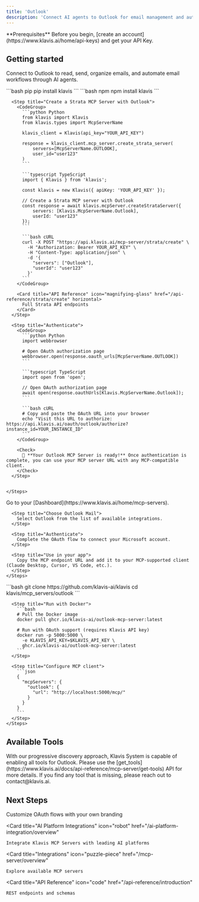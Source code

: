 ```yaml
---
title: 'Outlook'
description: 'Connect AI agents to Outlook for email management and automation'
---
```


<Info>
  **Prerequisites**
  Before you begin, [create an account](https://www.klavis.ai/home/api-keys) and get your API Key.
</Info>

## Getting started

Connect to Outlook to read, send, organize emails, and automate email workflows through AI agents.

<Tabs>
  <Tab title="API">
    <Steps>
      <Step title="Install the SDKs (optional)">
        <CodeGroup>
          ```bash pip
          pip install klavis
          ```
          ```bash npm
          npm install klavis
          ```
        </CodeGroup>
      </Step>
      
      <Step title="Create a Strata MCP Server with Outlook">
        <CodeGroup>
          ```python Python
          from klavis import Klavis
          from klavis.types import McpServerName
          
          klavis_client = Klavis(api_key="YOUR_API_KEY")
          
          response = klavis_client.mcp_server.create_strata_server(
              servers=[McpServerName.OUTLOOK],
              user_id="user123"
          )
          ```
          
          ```typescript TypeScript
          import { Klavis } from 'klavis';
          
          const klavis = new Klavis({ apiKey: 'YOUR_API_KEY' });
          
          // Create a Strata MCP server with Outlook
          const response = await klavis.mcpServer.createStrataServer({
              servers: [Klavis.McpServerName.Outlook],
              userId: "user123"
          });
          ```
          
          ```bash cURL
          curl -X POST "https://api.klavis.ai/mcp-server/strata/create" \
            -H "Authorization: Bearer YOUR_API_KEY" \
            -H "Content-Type: application/json" \
            -d '{
              "servers": ["Outlook"],
              "userId": "user123"
            }'
          ```
        </CodeGroup>

        <Card title="API Reference" icon="magnifying-glass" href="/api-reference/strata/create" horizontal>
          Full Strata API endpoints
        </Card>
      </Step>
      
      <Step title="Authenticate">
        <CodeGroup>
          ```python Python
          import webbrowser
          
          # Open OAuth authorization page
          webbrowser.open(response.oauth_urls[McpServerName.OUTLOOK])
          ```
          
          ```typescript TypeScript
          import open from 'open';
          
          // Open OAuth authorization page
          await open(response.oauthUrls[Klavis.McpServerName.Outlook]);
          ```
          
          ```bash cURL
          # Copy and paste the OAuth URL into your browser
          echo "Visit this URL to authorize: https://api.klavis.ai/oauth/outlook/authorize?instance_id=YOUR_INSTANCE_ID"
          ```
        </CodeGroup>
        
        <Check>
          🎉 **Your Outlook MCP Server is ready!** Once authentication is complete, you can use your MCP server URL with any MCP-compatible client.
        </Check>
      </Step>
      

    </Steps>
  </Tab>
  
  <Tab title="UI">
    <Steps>
      <Step title="Open Dashboard">
        Go to your [Dashboard](https://www.klavis.ai/home/mcp-servers).
      </Step>
      
      <Step title="Choose Outlook Mail">
        Select Outlook from the list of available integrations.
      </Step>
      
      <Step title="Authenticate">
        Complete the OAuth flow to connect your Microsoft account.
      </Step>
      
      <Step title="Use in your app">
        Copy the MCP endpoint URL and add it to your MCP-supported client (Claude Desktop, Cursor, VS Code, etc.).
      </Step>
    </Steps>
  </Tab>
  
  <Tab title="Open Source">
    <Steps>
      <Step title="Clone repository (for developers to build from source)">
        ```bash
        git clone https://github.com/klavis-ai/klavis
        cd klavis/mcp_servers/outlook
        ```
      </Step>
      
      <Step title="Run with Docker">
        ```bash
        # Pull the Docker image
        docker pull ghcr.io/klavis-ai/outlook-mcp-server:latest
        
        # Run with OAuth support (requires Klavis API key)
        docker run -p 5000:5000 \
          -e KLAVIS_API_KEY=$KLAVIS_API_KEY \
          ghcr.io/klavis-ai/outlook-mcp-server:latest
        ```
      </Step>
      
      <Step title="Configure MCP client">
        ```json
        {
          "mcpServers": {
            "outlook": {
              "url": "http://localhost:5000/mcp/"
            }
          }
        }
        ```
      </Step>
    </Steps>
  </Tab>
</Tabs>

## Available Tools

<Tip>
With our progressive discovery approach, Klavis System is capable of enabling all tools for Outlook. Please use the [get_tools](https://www.klavis.ai/docs/api-reference/mcp-server/get-tools) API for more details. If you find any tool that is missing, please reach out to contact@klavis.ai.
</Tip>

## Next Steps

<CardGroup>
  <Card
    title="White-label Authentication"
    icon="palette"
    href="/auth/white-label"
  >
    Customize OAuth flows with your own branding
  </Card>
  
  <Card
    title="AI Platform Integrations"
    icon="robot"
    href="/ai-platform-integration/overview"
  >
    Integrate Klavis MCP Servers with leading AI platforms
  </Card>
  
  <Card
    title="Integrations"
    icon="puzzle-piece"
    href="/mcp-server/overview"
  >
    Explore available MCP servers
  </Card>
  
  <Card
    title="API Reference"
    icon="code"
    href="/api-reference/introduction"
  >
    REST endpoints and schemas
  </Card>
</CardGroup>

